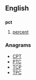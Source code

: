 {{also|PCT}}
==English==

==={{abbreviation}}===
'''pct'''

# [[percent]]

===Anagrams===
* [[CPT#English|CPT]] 
* [[PTC#English|PTC]]
* [[TCP#English|TCP]]
* [[TPC#English|TPC]]